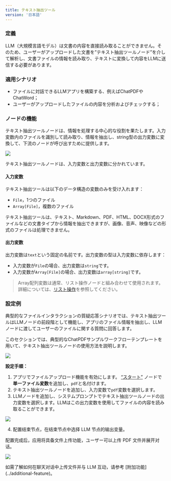 ```yaml
---
title: テキスト抽出ツール
version: '日本語'
---
```


### 定義

LLM（大規模言語モデル）は文書の内容を直接読み取ることができません。そのため、ユーザーがアップロードした文書を”テキスト抽出ツールノード”を介して解析し、文書ファイルの情報を読み取り、テキストに変換して内容をLLMに送信する必要があります。

### 適用シナリオ

* ファイルに対話できるLLMアプリを構築する、例えばChatPDFやChatWord；
* ユーザーがアップロードしたファイルの内容を分析およびチェックする；

### ノードの機能

テキスト抽出ツールノードは、情報を処理する中心的な役割を果たします。入力変数内のファイルを識別して読み取り、情報を抽出し、string型の出力変数に変換して、下流のノードが呼び出すために提供します。

![](/img/0cbfd9c1d9d56e6a528b134bd07662ec.png)

テキスト抽出ツールノードは、入力変数と出力変数に分かれています。

#### 入力変数

テキスト抽出ツールは以下のデータ構造の変数のみを受け入れます：

* `File`，1つのファイル
* `Array[File]`，複数のファイル

テキスト抽出ツールは、テキスト、Markdown、PDF、HTML、DOCX形式のファイルなどの文書タイプから情報を抽出できますが、画像、音声、映像などの形式のファイルは処理できません。

#### 出力変数

出力変数は`text`という固定の名前です。出力変数の型は入力変数に依存します：

* 入力変数が`File`の場合、出力変数は`string`です。
* 入力変数が`Array[File]`の場合、出力変数は`array[string]`です。

> Array配列変数は通常、リスト操作ノードと組み合わせて使用されます。詳細については、[リスト操作](./list-operator)を参照してください。

### 設定例

典型的なファイルインタラクションの質疑応答シナリオでは、テキスト抽出ツールはLLMノードの前段階として機能し、アプリのファイル情報を抽出し、LLMノードに渡してユーザーのファイルに関する質問に回答します。

このセクションでは、典型的なChatPDFサンプルワークフローテンプレートを用いて、テキスト抽出ツールノードの使用方法を説明します。

![](/img/46a1f939088176a76e843422360ea948.png)

**設定手順：**

1. アプリでファイルアップロード機能を有効にします。 [“スタート”](./start) ノードで**単一ファイル変数**を追加し、`pdf`と名付けます。
2. テキスト抽出ツールノードを追加し、入力変数で`pdf`変数を選択します。
3. LLMノードを追加し、システムプロンプトでテキスト抽出ツールノードの出力変数を選択します。LLMはこの出力変数を使用してファイルの内容を読み取ることができます。

![](/img/4f307d5ece35155a24eac7013766f9ee.png)

4. 配置结束节点，在结束节点中选择 LLM 节点的输出变量。

配置完成后，应用将具备文件上传功能，ユーザー可以上传 PDF 文件并展开对话。

![](/img/0ae3f13cf725cb2c52c72cc354e592ee.png)

<Tip>
如需了解如何在聊天对话中上传文件并与 LLM 互动，请参考 [附加功能](../additional-feature)。
</Tip>
